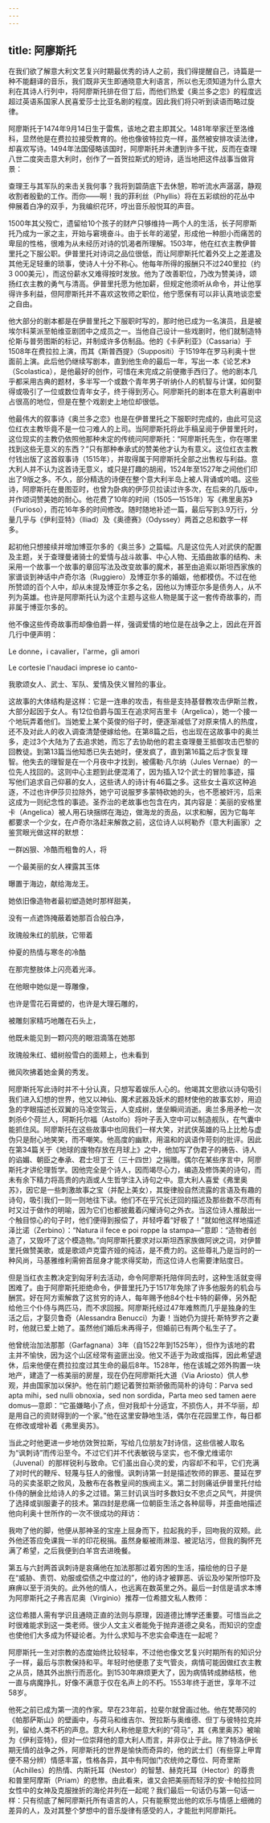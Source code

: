 ```yaml
---
---
---
```

title: 阿廖斯托
---




在我们欲了解意大利文艺复兴时期最优秀的诗人之前，我们得提醒自己，诗篇是一种不能翻译的音乐，我们既非天生即通晓意大利语言，所以也无须知道为什么意大利在其诗人行列中，将阿廖斯托排在但丁后，而他们热爱《奥兰多之恋》的程度远超过英语系国家人民喜爱莎士比亚名剧的程度。因此我们将只听到读语而略过旋律。

阿廖斯托于1474年9月14日生于雷焦，该地之君主即其父。1481年举家迁至洛维科，显然他是在费拉拉接受教育的。他也像彼特拉克一样，虽然被安排攻读法律，却喜欢写诗。1494年法国侵略该国时，阿廖斯托并未遭到许多干扰，反而在查理八世二度突击意大利时，创作了一首贺拉斯式的短诗，适当地把这件战事当做背景：

查理王与其军队的来击关我何事？我将到碧荫底下去休憩，聆听流水声潺潺，静观收割者殷勤的工作。而你——啊！我的菲利丝（Phyllis）将在五彩缤纷的花丛中伸展着白净的双手，为我编织花环，哼出音乐般悦耳的声音。



1500年其父殁亡，遗留给10个孩子的财产只够维持一两个人的生活，长子阿廖斯托乃成为一家之主，开始与窘境奋斗。由于长年的渴望，形成他一种胆小而痛苦的卑屈的性格，很难为从未经历对诗的饥渴者所理解。1503年，他在红衣主教伊普里托之下服公职。伊普里托对诗词之品位很低，而让阿廖斯托忙着外交上之差遣及其他无足轻重的琐事，使诗人十分不称心。他每年所得的报酬只不过240里拉（约3 000美元），而这份薪水又难得按时发放。他为了改善职位，乃改为赞美诗，颂扬红衣主教的勇气与清高。伊普里托愿为他加薪，但规定他须听从命令，并让他享得许多利益，但阿廖斯托并不喜欢这牧师之职位，他宁愿保有可以非认真地谈恋爱之自由。

他大部分的剧本都是在伊普里托之下服职时写的，那时他已成为一名演员，且是被埃尔科莱派至帕维亚剧团中之成员之一。当他自己设计一些戏剧时，他们就制造特伦斯与普劳图斯的标记，并制成许多仿制品。他的《卡萨利亚》（Cassaria）于1508年在费拉拉上演，而其《斯普西提》（Suppositi）于1519年在罗马利奥十世面前上演。此后他仍继续写剧本，直到他生命的最后一年，写出一本《论艺术》（Scolastica），是他最好的创作，可惜在未完成之前便撒手西归了。他的剧本几乎都采用古典的题材，多半写一个或数个青年男子听纳仆人的机智与计谋，如何娶得或吸引了一位或数位青年女子，终于得到芳心。阿廖斯托的剧本在意大利喜剧中占很高的地位，但是在整个戏剧史上地位却很低。

他最伟大的叙事诗《奥兰多之恋》也是在伊普里托之下服职时完成的，由此可见这位红衣主教毕竟不是一位刁难人的上司。当阿廖斯托将此手稿呈阅于伊普里托时，这位现实的主教仍依照他那种未定的传统问阿廖斯托：“阿廖斯托先生，你在哪里找到这些无意义的东西？”只有那种奉承式的赞美他才认为有意义。这位红衣主教付钱出版了这首叙事诗（1515年），并取得属于阿廖斯托全部之出售权与利益。意大利人并不认为这首诗无意义，或只是打趣的胡闹，1524年至1527年之间他们印出了9版之多。不久，部分精选的诗便在整个意大利半岛上被人背诵或吟唱。这些诗，阿廖斯托在曼图亚时，也曾为卧病的伊莎贝拉读过许多次，在后来的几版中，并作颂词赞美她的耐心。他花费了10年的时间（1505—1515年）写《弗里奥苏》（Furioso），而花16年多的时间修改。随时随地补述一篇，最后写到3.9万行，分量几乎与《伊利亚特》（Iliad）及《奥德赛》（Odyssey）两首之总和数字一样多。

起初他只想接续并增加博亚尔多的《奥兰多》之篇幅。凡是这位先人对武侠的配置及主题，关于查理曼诸骑士的爱情与战斗故事、中心人物、无插曲故事的结构、未采用一个故事一个故事的章回写法及改变故事的魔术，甚至由追索以斯坦西家族的家谱谈到神话中卢奇尔洛（Ruggiero）及博亚尔多的婚姻，他都模仿。不过在他所赞颂的百个人中，却从未提及博亚尔多之名，因他以为博亚尔多是债务人，从不列为英雄。也许是阿廖斯托认为这个主题与这些人物是属于这一套传奇故事的，而非属于博亚尔多的。

他不像这些传奇故事而却像伯爵一样，强调爱情的地位是在战争之上，因此在开首几行中便声明：

Le donne，i cavalier，I'arme，gli amori

Le cortesie l'naudaci imprese io canto-

我歌颂女人、武士、军队、爱情及侠义冒险的事业。



这故事的大体结构是这样：它是一连串的攻击，有些是支持基督教攻击伊斯兰教，大部分起因于女人。有12位伯爵与国王在追求阿吉里卡（Argelica），她一个接一个地玩弄着他们。当她爱上某个英俊的俗子时，便逐渐减低了对原来情人的热度，还不及对此人的收入调查清楚便嫁给他。在第8篇之后，也出现在这故事中的奥兰多，走过3个大陆为了去追求她，而忘了去协助他的君主查理曼王抵御攻击巴黎的回教徒。到第13篇当他知悉已失去她时，便发疯了，直到第16篇之后才恢复理智。他失去的理智是在一个月夜中才找到，被儒勒·凡尔纳（Jules Vernae）的一位先人找回的。这则中心主题到此便混淆了，因为插入12个武士的冒险事迹，描写他们追求自己仰慕的女人，这些诱人的诗计有46篇之多。这些女士喜欢这种追逐，不过也许伊莎贝拉除外，她宁可说服罗多蒙特砍她的头，也不愿被奸污，后来这成为一则纪念性的事迹。圣乔治的老故事也包含在内，其内容是：美丽的安格里卡（Angelica）被人用石块捆绑在海边，做海龙的贡品，以求和解，因为它每年都要求一个少女，在卢奇尔洛赶来解救之前，这位诗人以柯勒乔（意大利画家）之鉴赏眼光做这样的默想：

一群凶狠、冷酷而粗鲁的人，将

一个最美丽的女人裸露其玉体

曝置于海边，献给海龙王。

她依旧像造物者最初塑造她时那样甜美，

没有一点遮饰掩蔽着她那百合般白净，

玫瑰般朱红的肌肤，它带着

仲夏的热情与寒冬的冷酷

在那完整肢体上闪亮着光泽。

在他眼中她似是一尊雕像，

也许是雪花石膏塑的，也许是大理石雕的，

被雕刻家精巧地雕在石头上，

他既未能见到一颗闪亮的眼泪滴落在她那

玫瑰般朱红、蜡树般雪白的面颊上，也未看到

微风吹拂着她金黄的秀发。



阿廖斯托写此诗时并不十分认真，只想写着娱乐人心的。他竭其文思欲以诗句吸引我们进入幻想的世界，他又以神仙、魔术武器及妖术的题材使他的故事玄妙，用迫急的字眼描述长双翼的马凌空驾云，人变成树，堡垒瞬间消逝。奥兰多用矛枪一次刺杀6个荷兰人，阿斯托尔福（Astolfo）将叶子丢入空中可以制造舰队，在气囊中能抓住风。阿廖斯托在这些故事中也同我们一样大笑，对武侠英雄的马上比枪与虚伪只是耐心地笑笑，而不嘲笑。他高度的幽默，用温和的讽语作苛刻的批评。因此在第34篇关于《地球的废物存放在月球上》之中，他加写了伪君子的祷告、诗人的谄媚、朝臣之奉承、君士坦丁王（三十四世）之捐赠。偶尔在某些序言中，阿廖斯托才讲伦理哲学。因他完全是个诗人，因而竭尽心力，编造及修饰美的诗句，而未有余下精力将高贵的内涵或人生哲学注入诗句之中。意大利人喜爱《弗里奥苏》，因它是一些刺激故事之宝（并配上美女），其旋律般自然流露的言语及有趣的诗句，吸引我们一则一则地往下读。他们不在乎冗长迂回的描述及那些数不尽而有时又过于做作的明喻，因为它们也都披戴着闪耀诗句之外衣。当这位诗人推敲出一个触目惊心的句子时，他们便得到报偿了，并轻呼着“好极了！”就如他这样地描述泽比诺（Zerbino）：“Natura il fece e poi roppe la stampa—”意即：“造物者创造了，又毁坏了这个模造物。”向阿廖斯托要求对以斯坦西家族做阿谀之词，对伊普里托做赞美歌，或是歌颂卢克雷齐娅的纯洁，是不费力的。这些尊礼乃是当时的一种风尚，马基雅维利需俯首屈身才能求得奖助，而这位诗人也需要津贴度日。

但是当红衣主教决定到匈牙利去活动，命令阿廖斯托陪伴同去时，这种生活就变得困难了。由于阿廖斯托拒绝命令，伊普里托乃于1517年免除了许多他服务的机会与酬赏。好在阿方索解救了这贫穷的诗人，每年赐予他84个杜卡特的薪俸，另外配给他三个仆侍与两匹马，而不求回报。阿廖斯托经过47年难熬而几乎是独身的生活之后，才娶贝鲁奇（Alessandra Benucci）为妻！当她仍为提托·斯特罗齐之妻时，他就已爱上她了。虽然他们婚后未再得子，但婚前已有两个私生子了。

他曾统治加法那那（Garfagnana）3年（自1522年到1525年），但作为该地的君主并不愉快，因为这个山区经常有盗匪出没。他又不适于为政或指挥，因此希望退休，后来他便在费拉拉度过其生命的最后8年。1528年，他在该城之郊外购置一块地产，建造了一栋美丽的房屋，现在仍在阿廖斯托大道（Via Ariosto）供人参观，并由国家加以保护。他在前门题记着贺拉斯骄傲而简朴的诗句：Parva sed apta mihi，sed nulli obnoxia，sed non sordida，Parta meo sed tamen aere domus—意即：“它虽嫌略小了点，但对我却十分适宜，不损伤人，并不华丽，却是用自己的资财得到的一个家。”他在这里安静地生活，偶尔在花园里工作，每日都在修改或增补着《弗里奥苏》。

当此之时他更进一步地仿效贺拉斯，写给几位朋友7封诗信，这些信被人取名为“讽刺诗”而传沿至今。不过它们并不代表敏锐与坚实，也不像尤维诺尔（Juvenal）的那样锐利与致命。它们虽出自心灵的爱，内容却不和平，它们充满了对时代的鞭斥、轻蔑与狂人的傲慢。讽刺诗第一封是描述牧师的罪恶、蔓延在罗马的买卖圣职之败风，及散布在各教皇间的族阀主义。第二封则痛诋伊普里托付给仆侍的酬金比给诗人的多之过错。第三封讥讽当时多数妇女不忠贞之风气，并提供了选择或驯服妻子的技术。第四封是悲痛一位朝臣生活之各种屈辱，并歪曲地描述他向利奥十世所作的一次不很成功的拜访：

我吻了他的脚，他便从那神圣的宝座上屈身而下，拉起我的手，回吻我的双颊。此外他还答应免课我一半的印花税捐。虽然身躯被雨淋湿、被泥玷污，但我的胸怀充满了希望，之后我便到白羊宫去进晚餐。



第五与六封两首讽刺诗是哀痛他在加法那那过着穷困的生活，描绘他的日子是在“威胁、责罚、劝服或偿债之中度过的”，他的诗才被罪恶、诉讼及吵架所惊吓及麻痹以至于消失的。此外他的情人，也远离在数英里之外。最后一封信是请求本博为阿廖斯托之子弗吉尼奥（Virginio）推荐一位希腊文私人教师：

这位希腊人需有学识且通晓正直的法则与原理，因道德比博学还重要。可惜当此之时很难能求到这一类老师。很少人文主义者能免于抛弃道德之臭名，而知识的空虚也使他们大多成为怀疑论者。为什么求知与不忠实会牵连在一起呢？



阿廖斯托一生对宗教的态度始终比较轻率，不过他也像文艺复兴时期所有的知识分子一样，最后与宗教保持和平。年轻时他便患了支气管炎，病情可能因做红衣主教之从员，随其外出旅行而恶化。到1530年麻烦更大了，因为病情转成肺结核，他一直与病魔挣扎，好像不满意于仅在名声上的不朽。1553年终于逝世，享年不过58岁。

他死之前已成为第一流的作家。早在23年前，拉斐尔就曾画过他。他在梵蒂冈的《帕那萨斯山》的壁画中，与荷马和维吉尔、贺拉斯与奥维德、但丁与彼特拉克并列，留给人类不朽的声息。意大利人称他是意大利的“荷马”，其《弗里奥苏》被喻为《伊利亚特》，但对一位崇拜他的意大利人而言，并非仅止于此。除了特洛伊长期无情的战争之外，阿廖斯托的世界是愉快而奇异的，他的武士们（有些穿上甲胄便不易分辨）情感丰富，性格各异，其中有阿伽门农统帅之尊位、阿奇里斯（Achilles）的热情、内斯托耳（Nestor）的智慧、赫克托耳（Hector）的尊贵和普里阿摩斯（Priam）的悲惨。由此看来，谁又会把美丽而轻浮的安·卡帕拉拉同女性中的女神及克服挫折的海伦并列在一起呢？我们最后一句话仍与第一句话一样：只有彻底了解阿廖斯托所有语言的人，只有能察觉出他的欢乐与情感上细微的差异的人，及对其整个梦想中的音乐旋律有感受的人，才能批判阿廖斯托。